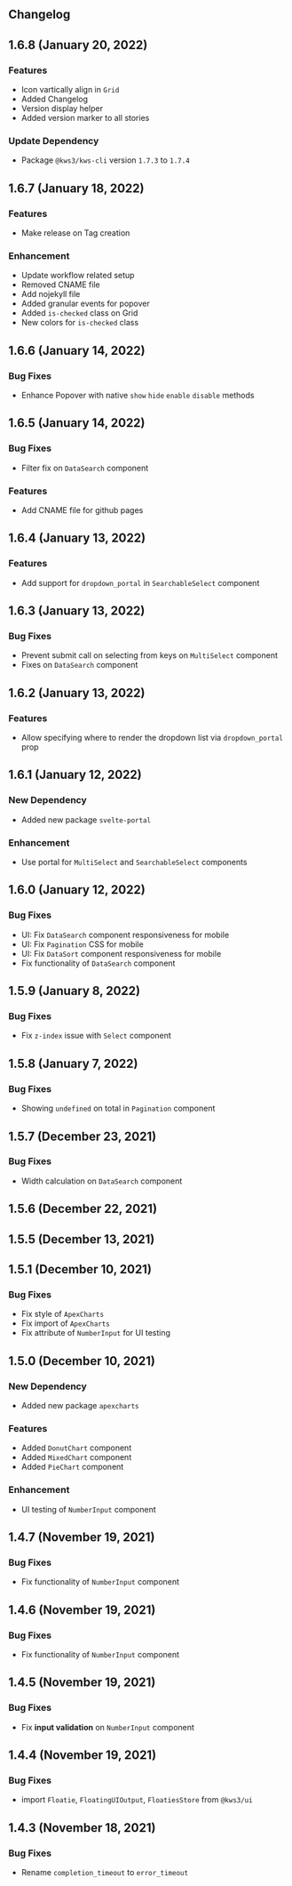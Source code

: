 


<Version />

<Meta
  title="Changelog"
/>

## Changelog

## 1.6.8  (January 20, 2022)

### Features
- Icon vartically align in `Grid`
- Added Changelog
- Version display helper
- Added version marker to all stories

### Update Dependency
- Package `@kws3/kws-cli` version `1.7.3` to `1.7.4`

## 1.6.7  (January 18, 2022)
### Features
- Make release on Tag creation

### Enhancement
- Update workflow related setup
- Removed CNAME file
- Add nojekyll file
- Added granular events for popover
- Added `is-checked` class on Grid
- New colors for `is-checked` class

## 1.6.6  (January 14, 2022)

### Bug Fixes
- Enhance Popover with native `show` `hide` `enable` `disable` methods

## 1.6.5  (January 14, 2022)

### Bug Fixes
- Filter fix on `DataSearch` component
### Features
- Add CNAME file for github pages

## 1.6.4  (January 13, 2022)

### Features
- Add support for `dropdown_portal` in `SearchableSelect` component
## 1.6.3  (January 13, 2022)

### Bug Fixes
- Prevent submit call on selecting from keys on `MultiSelect` component
- Fixes on `DataSearch` component

## 1.6.2  (January 13, 2022)

### Features
- Allow specifying where to render the dropdown list via `dropdown_portal` prop

## 1.6.1  (January 12, 2022)

### New Dependency
- Added new package `svelte-portal`
### Enhancement
- Use portal for `MultiSelect` and `SearchableSelect` components

## 1.6.0  (January 12, 2022)

### Bug Fixes
- UI: Fix `DataSearch` component responsiveness for mobile
- UI: Fix `Pagination` CSS for mobile
- UI: Fix `DataSort` component responsiveness for mobile
- Fix functionality of `DataSearch` component

## 1.5.9  (January 8, 2022)

### Bug Fixes
- Fix `z-index` issue with `Select` component

## 1.5.8  (January 7, 2022)

### Bug Fixes
- Showing `undefined` on total in `Pagination` component

## 1.5.7  (December 23, 2021)

### Bug Fixes
- Width calculation on `DataSearch` component

## 1.5.6  (December 22, 2021)


## 1.5.5  (December 13, 2021)


## 1.5.1  (December 10, 2021)
### Bug Fixes
- Fix style of `ApexCharts`
- Fix import of `ApexCharts`
- Fix attribute of `NumberInput` for UI testing

## 1.5.0  (December 10, 2021)
### New Dependency
- Added new package `apexcharts`
### Features
- Added `DonutChart` component
- Added `MixedChart` component
- Added `PieChart` component
### Enhancement
- UI testing of `NumberInput` component

## 1.4.7  (November 19, 2021)
### Bug Fixes
- Fix functionality of `NumberInput` component

## 1.4.6  (November 19, 2021)
### Bug Fixes
- Fix functionality of `NumberInput` component

## 1.4.5  (November 19, 2021)
### Bug Fixes
- Fix **input validation** on `NumberInput` component

## 1.4.4  (November 19, 2021)

### Bug Fixes
- import  `Floatie`, `FloatingUIOutput`, `FloatiesStore` from `@kws3/ui`

## 1.4.3  (November 18, 2021)
### Bug Fixes
- Rename `completion_timeout` to `error_timeout`
